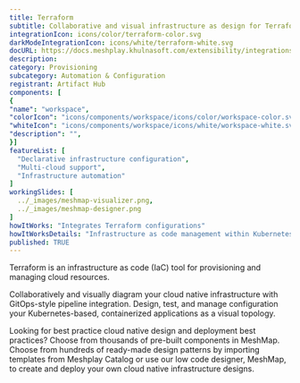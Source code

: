 ```yaml
---
title: Terraform
subtitle: Collaborative and visual infrastructure as design for Terraform
integrationIcon: icons/color/terraform-color.svg
darkModeIntegrationIcon: icons/white/terraform-white.svg
docURL: https://docs.meshplay.khulnasoft.com/extensibility/integrations/terraform
description: 
category: Provisioning
subcategory: Automation & Configuration
registrant: Artifact Hub
components: [
{
"name": "workspace",
"colorIcon": "icons/components/workspace/icons/color/workspace-color.svg",
"whiteIcon": "icons/components/workspace/icons/white/workspace-white.svg",
"description": "",
}]
featureList: [
  "Declarative infrastructure configuration",
  "Multi-cloud support",
  "Infrastructure automation"
]
workingSlides: [
  ../_images/meshmap-visualizer.png,
  ../_images/meshmap-designer.png
]
howItWorks: "Integrates Terraform configurations"
howItWorksDetails: "Infrastructure as code management within Kubernetes"
published: TRUE
---
```

<p>
Terraform is an infrastructure as code (IaC) tool for provisioning and managing cloud resources.
</p>
<p>
    Collaboratively and visually diagram your cloud native infrastructure with GitOps-style pipeline integration. Design, test, and manage configuration your Kubernetes-based, containerized applications as a visual topology.
</p>
<p>
    Looking for best practice cloud native design and deployment best practices? Choose from thousands of pre-built components in MeshMap. Choose from hundreds of ready-made design patterns by importing templates from Meshplay Catalog or use our low code designer, MeshMap, to create and deploy your own cloud native infrastructure designs.
</p>
